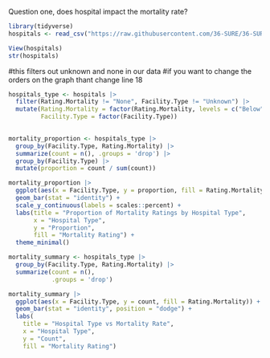 Question one, does hospital impact the mortality rate? 

```r

library(tidyverse)
hospitals <- read_csv("https://raw.githubusercontent.com/36-SURE/36-SURE.github.io/main/data/hospitals.csv")

View(hospitals)
str(hospitals)

```

#this filters out unknown and none in our data
#if you want to change the orders on the graph thant change line 18 
```r
hospitals_type <- hospitals |> 
  filter(Rating.Mortality != "None", Facility.Type != "Unknown") |> 
  mutate(Rating.Mortality = factor(Rating.Mortality, levels = c("Below", "Same", "Above")),
         Facility.Type = factor(Facility.Type))
         
```



```r
mortality_proportion <- hospitals_type |> 
  group_by(Facility.Type, Rating.Mortality) |> 
  summarize(count = n(), .groups = 'drop') |> 
  group_by(Facility.Type) |> 
  mutate(proportion = count / sum(count))

mortality_proportion |> 
  ggplot(aes(x = Facility.Type, y = proportion, fill = Rating.Mortality)) +
  geom_bar(stat = "identity") +
  scale_y_continuous(labels = scales::percent) +
  labs(title = "Proportion of Mortality Ratings by Hospital Type", 
       x = "Hospital Type", 
       y = "Proportion", 
       fill = "Mortality Rating") +
  theme_minimal()
```


```r
mortality_summary <- hospitals_type |> 
  group_by(Facility.Type, Rating.Mortality) |> 
  summarize(count = n(), 
            .groups = 'drop')

mortality_summary |> 
  ggplot(aes(x = Facility.Type, y = count, fill = Rating.Mortality)) +
  geom_bar(stat = "identity", position = "dodge") +
  labs(
    title = "Hospital Type vs Mortality Rate", 
    x = "Hospital Type", 
    y = "Count", 
    fill = "Mortality Rating")

```





